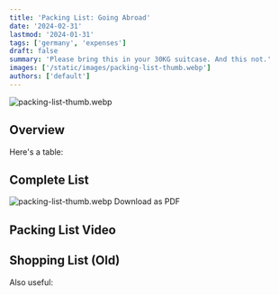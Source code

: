 ```yaml
---
title: 'Packing List: Going Abroad'
date: '2024-02-31'
lastmod: '2024-01-31'
tags: ['germany', 'expenses']
draft: false
summary: 'Please bring this in your 30KG suitcase. And this not.'
images: ['/static/images/packing-list-thumb.webp']
authors: ['default']
---
```


![packing-list-thumb.webp](/static/images/packing-list-thumb.webp)

## Overview

Here's a table:

<TOCInline toc={props.toc} exclude="Overview" toHeading={2} />

## Complete List

![packing-list-thumb.webp](/static/images/blogs/packing-list-items.png)
Download as PDF

## Packing List Video

<YouTube id="zM_7f6Rv2qQ" />

## Shopping List (Old)

Also useful:

<YouTube id="-FnhGBzof0o" />
